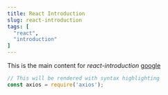 ```yaml
---
title: React Introduction
slug: react-introduction
tags: [
  "react",
  "introduction"
]
---
```


This is the main content for *react-introduction* [google](https://www.google.com)

```js
// This will be rendered with syntax highlighting
const axios = require('axios');
```